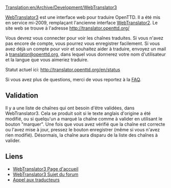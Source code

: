 [[Translation:en/Archive/Development/WebTranslator3]]


{{fr/Amorce}}

[[fr/Archive/Development/WebTranslator3|WebTranslator3]] est une interface web pour traduire OpenTTD. Il a été mis en service mi-2009, remplaçant l'ancienne interface [[fr/Archive/Development/WebTranslator2|WebTranslator2]].
Le site web se trouve à l'adresse [http://translator.openttd.org/ http://translator.openttd.org/]

Vous devrez vous connecter pour voir les chaînes traduites. Si vous n'avez pas encore de compte, vous pourrez vous enregistrer facilement.
Si vous avez déjà un compte pour voir et souhaitez aider à traduire, envoyez un mail à [mailto:translator@openttd.org translator@openttd.org], dans lequel vous donnerez votre nom d'utilisateur et la langue que vous aimeriez traduire.

Statut actuel ici: http://translator.openttd.org/en/status

Si vous avez plus de questions, merci de vous reportez à la [http://translator.openttd.org/faq FAQ].

== Validation ==
Il y a une liste de chaînes qui ont besoin d'être validées, dans WebTranslator3. Cela se produit soit si le texte anglais d'origine a été modifié, ou si quelqu'un a marqué la chaîne comme à valider en utilisant le bouton "marquer". Une fois que vous avez vérifié que la chaîne est correcte ou l'avez mise à jour, pressez le bouton enregistrer (même si vous n'avez rien modifié). Désormais, la chaîne aura disparu de la liste des chaînes à valider.

== Liens ==
*[http://translator.openttd.org/ WebTranslator3 Page d'accueil]
*[http://www.tt-forums.net/viewtopic.php?f=29&t=44018 WebTranslator3 Sujet du forum]
*[http://www.tt-forums.net/viewtopic.php?f=29&t=44214 Appel aux traducteurs]


